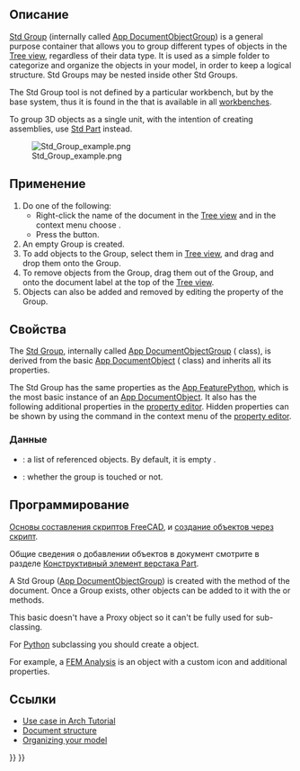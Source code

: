<languages/>

<div class="mw-translate-fuzzy">
{{Docnav/ru
|[[Std_Part/ru|Создать деталь]]
|[[Std_LinkMake/ru|Создать ссылку]]
|[[Std_Base/ru|Стандартные команды и инструменты]]
|IconL=Std_Part.svg
|IconR=Std_LinkMake.svg
|IconC=Freecad.svg
}}
</div>

{{GuiCommand/ru
|Name/ru=Создать группу
|Name=Std_Group
|MenuLocation=[[Tree_view/ru|Древовидное представление]] → Правый клик на имени документа → Создать группу
|Workbenches=Все
|Shortcut=
|Version=
|SeeAlso=[[Std_Part/ru|Создать деталь]], [[Draft_SelectGroup/ru|Выбрать группу]], [[Draft_AddToGroup/ru|Переместить в группу]]
}}

<span id="Description"></span>
==Описание==

[[Std_Group|Std Group]] (internally called [[App_DocumentObjectGroup|App DocumentObjectGroup]]) is a general purpose container that allows you to group different types of objects in the [[Tree_view|Tree view]], regardless of their data type. It is used as a simple folder to categorize and organize the objects in your model, in order to keep a logical structure. Std Groups may be nested inside other Std Groups.

The Std Group tool is not defined by a particular workbench, but by the base system, thus it is found in the {{MenuCommand|structure toolbar}} that is available in all [[Workbenches|workbenches]].

To group 3D objects as a single unit, with the intention of creating assemblies, use [[Std_Part|Std Part]] instead.

[[File:Std_Group_example.png]]

{{Caption|Various elements inside Std Groups in the tree view.}}

<span id="Usage"></span>
==Применение==

# Do one of the following:
#* Right-click the name of the document in the [[Tree_view|Tree view]] and in the context menu choose {{MenuCommand|Create group...}}.
#* Press the {{Button|[[Image:Std_Group.svg|16px]] [[Std_Group|Create group]]}} button.
# An empty Group is created.
# To add objects to the Group, select them in [[Tree_view|Tree view]], and drag and drop them onto the Group.
# To remove objects from the Group, drag them out of the Group, and onto the document label at the top of the [[Tree_view|Tree view]].
# Objects can also be added and removed by editing the {{PropertyData|Group}} property of the Group.

<span id="Properties"></span>
==Свойства==

The [[Std_Group|Std Group]], internally called [[App_DocumentObjectGroup|App DocumentObjectGroup]] ({{incode|App::DocumentObjectGroup}} class), is derived from the basic [[App_DocumentObject|App DocumentObject]] ({{incode|App::DocumentObject}} class) and inherits all its properties.

The Std Group has the same properties as the [[App_FeaturePython#Properties|App FeaturePython]], which is the most basic instance of an [[App_DocumentObject|App DocumentObject]]. It also has the following additional properties in the [[Property_editor|property editor]]. Hidden properties can be shown by using the {{MenuCommand|Show hidden}} command in the context menu of the [[Property_editor|property editor]].

<span id="Data"></span>
=== Данные ===

{{TitleProperty|Основные}}

* {{PropertyData|Group|LinkList}}: a list of referenced objects. By default, it is empty {{value|[]}}.
* {{PropertyData|_ Group Touched|Bool|Hidden}}: whether the group is touched or not.

<span id="Scripting"></span>
==Программирование==

<div class="mw-translate-fuzzy">
{{Emphasis|См. так же:}} [[FreeCAD_Scripting_Basics/ru|Основы составления скриптов FreeCAD]], и [[scripted_objects/ru|создание объектов через скрипт]].
</div>

Общие сведения о добавлении объектов в документ смотрите в разделе [[Part_Feature/ru|Конструктивный элемент верстака Part]].

A Std Group ([[App_DocumentObjectGroup|App DocumentObjectGroup]]) is created with the {{incode|addObject()}} method of the document. Once a Group exists, other objects can be added to it with the {{incode|addObject()}} or {{incode|addObjects()}} methods.

{{Code|code=
import FreeCAD as App

doc = App.newDocument()
group = App.ActiveDocument.addObject("App::DocumentObjectGroup", "Group")

obj1 = App.ActiveDocument.addObject("PartDesign::Body", "Body")
obj2 = App.ActiveDocument.addObject("Part::Box", "Box")

group.addObjects([obj1, obj2])
App.ActiveDocument.recompute()
}}

This basic {{incode|App::DocumentObjectGroup}} doesn't have a Proxy object so it can't be fully used for sub-classing.

For [[Python|Python]] subclassing you should create a {{incode|App::DocumentObjectGroupPython}} object.

{{Code|code=
import FreeCAD as App

doc = App.newDocument()
obj = App.ActiveDocument.addObject("App::DocumentObjectGroupPython", "Name")
obj.Label = "Custom label"
}}

For example, a [[FEM Analysis|FEM Analysis]] is an {{incode|App::DocumentObjectGroupPython}} object with a custom icon and additional properties.

<span id="Links"></span>
==Ссылки==

* [[Arch tutorial#Organizing your model|Use case in Arch Tutorial]]
* [[Document_structure|Document structure]]
* [http://www.freecadweb.org/wiki/index.php?title=Arch_tutorial#Organizing_your_model Organizing your model]


<div class="mw-translate-fuzzy">
{{Docnav/ru
|[[Std_Part/ru|Создать деталь]]
|[[Std_LinkMake/ru|Создать ссылку]]
|[[Std_Base/ru|Стандартные команды и инструменты]]
|IconL=Std_Part.svg
|IconR=Std_LinkMake.svg
|IconC=Freecad.svg
}}
</div>

{{Std_Base_navi{{#translation:}}}}
{{Userdocnavi{{#translation:}}}}